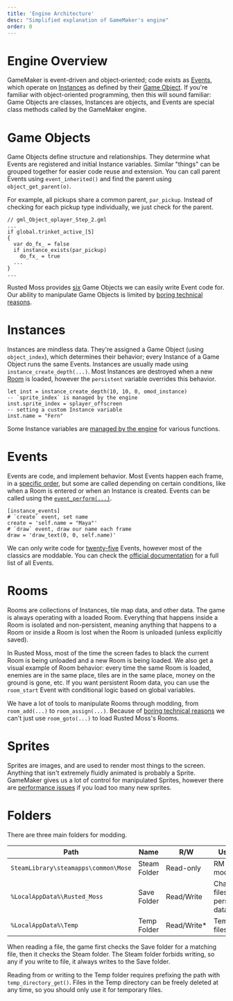 ```yaml
---
title: 'Engine Architecture'
desc: "Simplified explanation of GameMaker's engine"
order: 0
---
```


# Engine Overview

GameMaker is event-driven and object-oriented; code exists as [Events](#events), which operate on [Instances](#instances) as defined by their [Game Object](#game-objects). If you're familiar with object-oriented programming, then this will sound familiar: Game Objects are classes, Instances are objects, and Events are special class methods called by the GameMaker engine.

# Game Objects

Game Objects define structure and relationships. They determine what Events are registered and initial Instance variables. Similar "things" can be grouped together for easier code reuse and extension. You can call parent Events using `event_inherited()` and find the parent using `object_get_parent(o)`.

For example, all pickups share a common parent, `par_pickup`. Instead of checking for each pickup type individually, we just check for the parent.

```gml {6}
// gml_Object_oplayer_Step_2.gml
...
if global.trinket_active_[5]
{
  var do_fx_ = false
  if instance_exists(par_pickup)
    do_fx_ = true
  ...
}
...
```

Rusted Moss provides [six](/rm-docs/gml/objects) Game Objects we can easily write Event code for. Our ability to manipulate Game Objects is limited by [boring technical reasons](/rm-docs/modding/limitations#game-object-sadness).

# Instances

Instances are mindless data. They're assigned a Game Object (using `object_index`), which determines their behavior; every Instance of a Game Object runs the same Events. Instances are usually made using `instance_create_depth(...)`. Most Instances are destroyed when a new [Room](#rooms) is loaded, however the `persistent` variable overrides this behavior.

```catspeak
let inst = instance_create_depth(10, 10, 0, omod_instance)
-- `sprite_index` is managed by the engine
inst.sprite_index = splayer_offscreen
-- setting a custom Instance variable
inst.name = "Fern"
```

Some Instance variables are [managed by the engine](https://manual.gamemaker.io/lts/en/GameMaker_Language/GML_Reference/Asset_Management/Instances/Instance_Variables/Instance_Variables.htm) for various functions.

# Events

Events are code, and implement behavior. Most Events happen each frame, in a [specific order](/rm-docs/gml/events#execution-order), but some are called depending on certain conditions, like when a Room is entered or when an Instance is created. Events can be called using the [`event_perform(...)`](https://manual.gamemaker.io/lts/en/GameMaker_Language/GML_Reference/Asset_Management/Objects/Object_Events/event_perform.htm).

```mini
[instance_events]
# `create` event, set name
create = 'self.name = "Maya"'
# `draw` event, draw our name each frame
draw = 'draw_text(0, 0, self.name)'
```

We can only write code for [twenty-five](/rm-docs/gml/events) Events, however most of the classics are moddable. You can check the [official documentation](https://manual.gamemaker.io/lts/en/The_Asset_Editors/Object_Properties/Object_Events.htm) for a full list of all Events.

# Rooms

Rooms are collections of Instances, tile map data, and other data. The game is always operating with a loaded Room. Everything that happens inside a Room is isolated and non-persistent, meaning anything that happens to a Room or inside a Room is lost when the Room is unloaded (unless explicitly saved).

In Rusted Moss, most of the time the screen fades to black the current Room is being unloaded and a new Room is being loaded. We also get a visual example of Room behavior: every time the same Room is loaded, enemies are in the same place, tiles are in the same place, money on the ground is gone, etc. If you want persistent Room data, you can use the `room_start` Event with conditional logic based on global variables.

We have a lot of tools to manipulate Rooms through modding, from `room_add(...)` to `room_assign(...)`. Because of [boring technical reasons](/rm-docs/mose/rooms) we can't just use `room_goto(...)` to load Rusted Moss's Rooms.

# Sprites

Sprites are images, and are used to render most things to the screen. Anything that isn't extremely fluidly animated is probably a Sprite. GameMaker gives us a lot of control for manipulated Sprites, however there are [performance issues](/rm-docs/modding/limitations#sprites) if you load too many new sprites.

# Folders

There are three main folders for modding.

| Path                                 | Name         | R/W          | Used For                          |
| ------------------------------------ | ------------ | ------------ | --------------------------------- |
| `SteamLibrary\steamapps\common\Mose` | Steam Folder | Read-only    | RM Files, mods                    |
| `%LocalAppData%\Rusted_Moss`         | Save Folder  | Read/Write   | Changeable files, persistent data |
| `%LocalAppData%\Temp`                | Temp Folder  | Read/Write\* | Temporary files                   |

When reading a file, the game first checks the Save folder for a matching file, then it checks the Steam folder. The Steam folder forbids writing, so any if you write to file, it always writes to the Save folder.

Reading from or writing to the Temp folder requires prefixing the path with `temp_directory_get()`. Files in the Temp directory can be freely deleted at any time, so you should only use it for temporary files.
